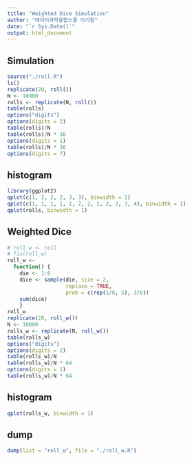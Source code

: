 ```yaml
---
title: "Weighted Dice Simulation"
author: "데이터과학융합스쿨 이기원"
date: "`r Sys.Date()`"
output: html_document
---
```


## Simulation
  
```r
source("./roll.R")
ls()
replicate(20, roll())
N <- 10000
rolls <- replicate(N, roll())
table(rolls)
options("digits")
options(digits = 2)
table(rolls)/N
table(rolls)/N * 36
options(digits = 1)
table(rolls)/N * 36
options(digits = 7)
```

## histogram

```r
library(ggplot2)
qplot(c(1, 2, 2, 2, 3, 3), binwidth = 1)
qplot(c(1, 1, 1, 1, 1, 2, 2, 2, 2, 3, 3, 4), binwidth = 1)
qplot(rolls, binwidth = 1)
```

## Weighted Dice

```r
# roll_w <- roll
# fix(roll_w)
roll_w <-
  function() {
    die <- 1:6
    dice <- sample(die, size = 2, 
                   replace = TRUE, 
                   prob = c(rep(1/8, 5), 3/8))
    sum(dice)
    }
roll_w
replicate(20, roll_w())
N <- 10000
rolls_w <- replicate(N, roll_w())
table(rolls_w)
options("digits")
options(digits = 2)
table(rolls_w)/N
table(rolls_w)/N * 64
options(digits = 1)
table(rolls_w)/N * 64
```

## histogram

```r
qplot(rolls_w, binwidth = 1)
```

## dump

```r
dump(list = "roll_w", file = "./roll_w.R")
```
